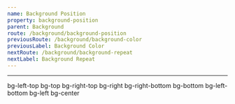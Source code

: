 ```yaml
---
name: Background Position
property: background-position
parent: Background
route: /background/background-position
previousRoute: /background/background-color
previousLabel: Background Color
nextRoute: /background/background-repeat
nextLabel: Background Repeat
---
```




<UtilityInfo pattern="bg-{position}" themeProperty="backgroundPosition" />

---

<Box className="relative font-bold mb-2">
  <Box
    is="img"
    className="w-full rounded"
    src="https://images.unsplash.com/photo-1511912067142-80cfe131e059?ixlib=rb-1.2.1&q=80&fm=jpg&crop=entropy&cs=tinysrgb&w=900&fit=max&ixid=eyJhcHBfaWQiOjF9"
  />
  <Box
    style={{ top: 0, left: 0, background: "rgba(0,0,0,.54)" }}
    className="rounded absolute z-10 p-2 font-mono text-xs text-center w-1/4 h-16 sm:h-20 flex justify-center items-center text-white"
  >
    bg-left-top
  </Box>
  <Box
    style={{
      top: 0,
      left: "50%",
      transform: "translate(-50%, 0)",
      background: "rgba(0,0,0,.54)",
    }}
    className="rounded absolute z-10 p-2 font-mono text-xs text-center w-1/4 h-16 sm:h-20 flex justify-center items-center text-white"
  >
    bg-top
  </Box>
  <Box
    style={{ top: 0, right: 0, background: "rgba(0,0,0,.54)" }}
    className="rounded absolute z-10 p-2 font-mono text-xs text-center w-1/4 h-16 sm:h-20 flex justify-center items-center text-white"
  >
    bg-right-top
  </Box>
  <Box
    style={{
      top: "50%",
      right: 0,
      transform: "translate(0, -50%)",
      background: "rgba(0,0,0,.54)",
    }}
    className="rounded absolute z-10 p-2 font-mono text-xs text-center w-1/4 h-16 sm:h-20 flex justify-center items-center text-white"
  >
    bg-right
  </Box>
  <Box
    style={{ bottom: ".5rem", right: 0, background: "rgba(0,0,0,.54)" }}
    className="rounded absolute z-10 p-2 font-mono text-xs text-center w-1/4 h-16 sm:h-20 flex justify-center items-center text-white"
  >
    bg-right-bottom
  </Box>
  <Box
    style={{
      bottom: ".5rem",
      left: "50%",
      transform: "translate(-50%, 0)",
      background: "rgba(0,0,0,.54)",
    }}
    className="rounded absolute z-10 p-2 font-mono text-xs text-center w-1/4 h-16 sm:h-20 flex justify-center items-center text-white"
  >
    bg-bottom
  </Box>
  <Box
    style={{ bottom: ".5rem", left: 0, background: "rgba(0,0,0,.54)" }}
    className="rounded absolute z-10 p-2 font-mono text-xs text-center w-1/4 h-16 sm:h-20 flex justify-center items-center text-white"
  >
    bg-left-bottom
  </Box>
  <Box
    style={{
      top: "50%",
      left: 0,
      transform: "translate(0, -50%)",
      background: "rgba(0,0,0,.54)",
    }}
    className="rounded absolute z-10 p-2 font-mono text-xs text-center w-1/4 h-16 sm:h-20 flex justify-center items-center text-white"
  >
    bg-left
  </Box>
  <Box
    style={{
      top: "50%",
      left: "50%",
      transform: "translate(-50%, -50%)",
      background: "rgba(0,0,0,.54)",
    }}
    className="rounded absolute z-10 p-2 font-mono text-xs text-center w-1/4 h-16 sm:h-20 flex justify-center items-center text-white"
  >
    bg-center
  </Box>
</Box>

<Grid minWidth="200px">
  <InfoBox pattern="bg-left-top">
    <Box
      className="h-32 rounded bg-left-top"
      style={{
        backgroundImage:
          "url(https://images.unsplash.com/photo-1511912067142-80cfe131e059?ixlib=rb-1.2.1&q=80&fm=jpg&crop=entropy&cs=tinysrgb&w=1024&fit=max&ixid=eyJhcHBfaWQiOjF9)",
      }}
    />
  </InfoBox>
  <InfoBox pattern="bg-top">
    <Box
      className="h-32 rounded bg-top"
      style={{
        backgroundImage:
          "url(https://images.unsplash.com/photo-1511912067142-80cfe131e059?ixlib=rb-1.2.1&q=80&fm=jpg&crop=entropy&cs=tinysrgb&w=1024&fit=max&ixid=eyJhcHBfaWQiOjF9)",
      }}
    />
  </InfoBox>
  <InfoBox pattern="bg-right-top">
    <Box
      className="h-32 rounded bg-right-top"
      style={{
        backgroundImage:
          "url(https://images.unsplash.com/photo-1511912067142-80cfe131e059?ixlib=rb-1.2.1&q=80&fm=jpg&crop=entropy&cs=tinysrgb&w=1024&fit=max&ixid=eyJhcHBfaWQiOjF9)",
      }}
    />
  </InfoBox>
  <InfoBox pattern="bg-left">
    <Box
      className="h-32 rounded bg-left"
      style={{
        backgroundImage:
          "url(https://images.unsplash.com/photo-1511912067142-80cfe131e059?ixlib=rb-1.2.1&q=80&fm=jpg&crop=entropy&cs=tinysrgb&w=1024&fit=max&ixid=eyJhcHBfaWQiOjF9)",
      }}
    />
  </InfoBox>
  <InfoBox pattern="bg-center">
    <Box
      className="h-32 rounded bg-center"
      style={{
        backgroundImage:
          "url(https://images.unsplash.com/photo-1511912067142-80cfe131e059?ixlib=rb-1.2.1&q=80&fm=jpg&crop=entropy&cs=tinysrgb&w=1024&fit=max&ixid=eyJhcHBfaWQiOjF9)",
      }}
    />
  </InfoBox>
  <InfoBox pattern="bg-right">
    <Box
      className="h-32 rounded bg-right"
      style={{
        backgroundImage:
          "url(https://images.unsplash.com/photo-1511912067142-80cfe131e059?ixlib=rb-1.2.1&q=80&fm=jpg&crop=entropy&cs=tinysrgb&w=1024&fit=max&ixid=eyJhcHBfaWQiOjF9)",
      }}
    />
  </InfoBox>
  <InfoBox pattern="bg-left-bottom">
    <Box
      className="h-32 rounded bg-left-bottom"
      style={{
        backgroundImage:
          "url(https://images.unsplash.com/photo-1511912067142-80cfe131e059?ixlib=rb-1.2.1&q=80&fm=jpg&crop=entropy&cs=tinysrgb&w=1024&fit=max&ixid=eyJhcHBfaWQiOjF9)",
      }}
    />
  </InfoBox>
  <InfoBox pattern="bg-bottom">
    <Box
      className="h-32 rounded bg-bottom"
      style={{
        backgroundImage:
          "url(https://images.unsplash.com/photo-1511912067142-80cfe131e059?ixlib=rb-1.2.1&q=80&fm=jpg&crop=entropy&cs=tinysrgb&w=1024&fit=max&ixid=eyJhcHBfaWQiOjF9)",
      }}
    />
  </InfoBox>
  <InfoBox pattern="bg-right-bottom">
    <Box
      className="h-32 rounded bg-right-bottom"
      style={{
        backgroundImage:
          "url(https://images.unsplash.com/photo-1511912067142-80cfe131e059?ixlib=rb-1.2.1&q=80&fm=jpg&crop=entropy&cs=tinysrgb&w=1024&fit=max&ixid=eyJhcHBfaWQiOjF9)",
      }}
    />
  </InfoBox>
</Grid>
